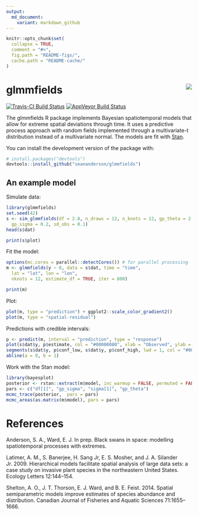 ```yaml
---
output:
  md_document:
    variant: markdown_github
---
```


<!-- README.md is generated from README.Rmd. Please edit that file -->

```r
knitr::opts_chunk$set(
  collapse = TRUE,
  comment = "#>",
  fig.path = "README-figs/",
  cache.path = "README-cache/"
)
```

# glmmfields <img src="inst/logo.png" align="right" />

[![Travis-CI Build Status](https://travis-ci.org/seananderson/glmmfields.svg?branch=master)](https://travis-ci.org/seananderson/glmmfields)
[![AppVeyor Build Status](https://ci.appveyor.com/api/projects/status/github/seananderson/glmmfields?branch=master&svg=true)](https://ci.appveyor.com/project/seananderson/glmmfields)
<!-- [![codecov](https://codecov.io/github/seananderson/glmmfields/branch/master/graphs/badge.svg)](https://codecov.io/github/seananderson/glmmfields) -->

The glmmfields R package implements Bayesian spatiotemporal models that allow for extreme
spatial deviations through time. It uses a predictive process approach with
random fields implemented through a multivariate-t distribution instead of a
multivariate normal. The models are fit with [Stan](http://mc-stan.org/).

You can install the development version of the package with:

```r
# install.packages("devtools")
devtools::install_github("seananderson/glmmfields")
```

## An example model

Simulate data:

```r
library(glmmfields)
set.seed(42)
s <- sim_glmmfields(df = 2.8, n_draws = 12, n_knots = 12, gp_theta = 2.5, 
  gp_sigma = 0.2, sd_obs = 0.1)
head(s$dat)
```

```r
print(s$plot)
```

Fit the model:

```r
options(mc.cores = parallel::detectCores()) # for parallel processing
m <- glmmfields(y ~ 0, data = s$dat, time = "time",
  lat = "lat", lon = "lon",
  nknots = 12, estimate_df = TRUE, iter = 800)
```

```r
print(m)
```

Plot:

```r
plot(m, type = "prediction") + ggplot2::scale_color_gradient2()
plot(m, type = "spatial-residual")
```

Predictions with credible intervals:

```r
p <- predict(m, interval = "prediction", type = "response")
plot(s$dat$y, p$estimate, col = "#00000080", xlab = "Observed", ylab = "Predicted")
segments(s$dat$y, p$conf_low, s$dat$y, p$conf_high, lwd = 1, col = "#00000030")
abline(a = 0, b = 1)
```

Work with the Stan model:

```r
library(bayesplot)
posterior <- rstan::extract(m$model, inc_warmup = FALSE, permuted = FALSE)
pars <- c("df[1]", "gp_sigma", "sigma[1]", "gp_theta")
mcmc_trace(posterior,  pars = pars)
mcmc_areas(as.matrix(m$model), pars = pars)
```

# References

Anderson, S. A., Ward, E. J. In prep. Black swans in space: modelling spatiotemporal processes with extremes.

Latimer, A. M., S. Banerjee, H. Sang Jr, E. S. Mosher, and J. A. Silander Jr. 2009. Hierarchical models facilitate spatial analysis of large data sets: a case study on invasive plant species in the northeastern United States. Ecology Letters 12:144–154.

Shelton, A. O., J. T. Thorson, E. J. Ward, and B. E. Feist. 2014. Spatial semiparametric models improve estimates of species abundance and distribution. Canadian Journal of Fisheries and Aquatic Sciences 71:1655–1666.
